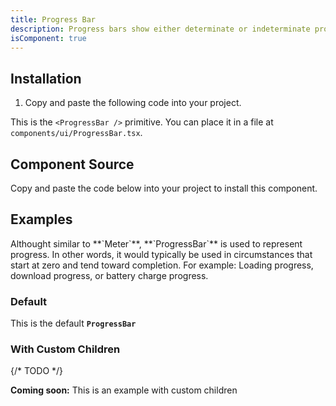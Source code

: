 ```yaml
---
title: Progress Bar
description: Progress bars show either determinate or indeterminate progress of an operation over time.
isComponent: true
---
```


## Installation

1. Copy and paste the following code into your project.

This is the `<ProgressBar />` primitive. You can place it in a file at `components/ui/ProgressBar.tsx`.

## Component Source

Copy and paste the code below into your project to install this component.

<ComponentSource src="../../packages/ui/src/ProgressBar.tsx" />

## Examples

<Callout type="note">
  Althought similar to **`Meter`**, **`ProgressBar`** is used to represent
  progress. In other words, it would typically be used in circumstances that
  start at zero and tend toward completion. For example: Loading progress,
  download progress, or battery charge progress.
</Callout>

### Default

This is the default **`ProgressBar`**

<ComponentExample name="ProgressBar" story="default" />

### With Custom Children

{/* TODO */}

**Coming soon:** This is an example with custom children
